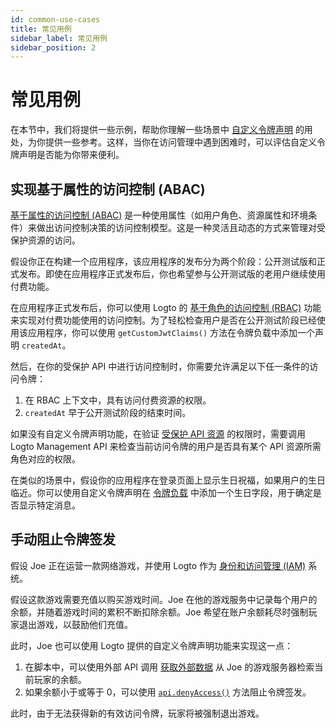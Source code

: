 ```yaml
---
id: common-use-cases
title: 常见用例
sidebar_label: 常见用例
sidebar_position: 2
---
```


# 常见用例

在本节中，我们将提供一些示例，帮助你理解一些场景中 [自定义令牌声明](/developers/custom-token-claims) 的用处，为你提供一些参考。这样，当你在访问管理中遇到困难时，可以评估自定义令牌声明是否能为你带来便利。

## 实现基于属性的访问控制 (ABAC)

[基于属性的访问控制 (ABAC)](https://auth.wiki/abac) 是一种使用属性（如用户角色、资源属性和环境条件）来做出访问控制决策的访问控制模型。这是一种灵活且动态的方式来管理对受保护资源的访问。

假设你正在构建一个应用程序，该应用程序的发布分为两个阶段：公开测试版和正式发布。即使在应用程序正式发布后，你也希望参与公开测试版的老用户继续使用付费功能。

在应用程序正式发布后，你可以使用 Logto 的 [基于角色的访问控制 (RBAC)](/authorization/role-based-access-control) 功能来实现对付费功能使用的访问控制。为了轻松检查用户是否在公开测试阶段已经使用该应用程序，你可以使用 `getCustomJwtClaims()` 方法在令牌负载中添加一个声明 `createdAt`。

然后，在你的受保护 API 中进行访问控制时，你需要允许满足以下任一条件的访问令牌：

1. 在 RBAC 上下文中，具有访问付费资源的权限。
2. `createdAt` 早于公开测试阶段的结束时间。

如果没有自定义令牌声明功能，在验证 [受保护 API 资源](/authorization/api-resources) 的权限时，需要调用 Logto Management API 来检查当前访问令牌的用户是否具有某个 API 资源所需角色对应的权限。

在类似的场景中，假设你的应用程序在登录页面上显示生日祝福，如果用户的生日临近。你可以使用自定义令牌声明在 [令牌负载](/user-management/personal-access-token#example-token-exchange) 中添加一个生日字段，用于确定是否显示特定消息。

## 手动阻止令牌签发

假设 Joe 正在运营一款网络游戏，并使用 Logto 作为 [身份和访问管理 (IAM)](https://auth.wiki/iam) 系统。

假设这款游戏需要充值以购买游戏时间。Joe 在他的游戏服务中记录每个用户的余额，并随着游戏时间的累积不断扣除余额。Joe 希望在账户余额耗尽时强制玩家退出游戏，以鼓励他们充值。

此时，Joe 也可以使用 Logto 提供的自定义令牌声明功能来实现这一点：

1. 在脚本中，可以使用外部 API 调用 [获取外部数据](/developers/custom-token-claims/create-script/#step-3-fetch-external-data) 从 Joe 的游戏服务器检索当前玩家的余额。
2. 如果余额小于或等于 0，可以使用 [`api.denyAccess()`](/developers/custom-token-claims/create-script/#api) 方法阻止令牌签发。

此时，由于无法获得新的有效访问令牌，玩家将被强制退出游戏。
